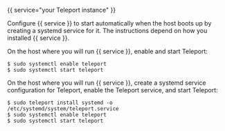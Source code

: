 {{ service="your Teleport instance" }}

Configure {{ service }} to start automatically when the host boots up by
creating a systemd service for it. The instructions depend on how you installed
{{ service }}.

<Tabs>
<TabItem label="Package Manager">

On the host where you will run {{ service }}, enable and start Teleport:

```code
$ sudo systemctl enable teleport
$ sudo systemctl start teleport
```

</TabItem>
<TabItem label="TAR Archive">

On the host where you will run {{ service }}, create a systemd service
configuration for Teleport, enable the Teleport service, and start Teleport:

```code
$ sudo teleport install systemd -o /etc/systemd/system/teleport.service
$ sudo systemctl enable teleport
$ sudo systemctl start teleport
```

</TabItem>
</Tabs>
